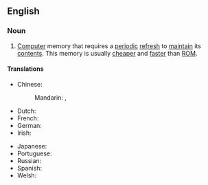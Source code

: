==English==

===Noun===
{{en-noun|-|+}}

# [[computer|Computer]] memory that requires a [[periodic]] [[refresh]] to [[maintain]] its [[contents]]. This memory is usually [[cheaper]] and [[faster]] than [[ROM]].

====Translations====
{{trans-top|computer memory}}
* Chinese:
*: Mandarin: {{t|cmn|動態內存|sc=Hani}}, {{t|cmn|动态内存|tr=dòngtài nèicún|sc=Hani}}
* Dutch: {{t|nl|dynamisch geheugen|n}}
* French: {{t|fr|mémoire dynamique|f}}
* German: {{t|de|dynamischer Speicher|m}}
* Irish: {{t|ga|cuimhne dhinimiciúil|f}}
{{trans-mid}}
* Japanese: {{t|ja|動的記憶|tr=dōteki kioku}}
* Portuguese: {{t|pt|memória dinâmica|f}}
* Russian: {{t|ru|динами́ческая па́мять|f}}
* Spanish: {{t|es|memoria dinámica|f}}
* Welsh: {{t|cy|cof dynamig|m}}
{{trans-bottom}}